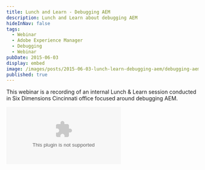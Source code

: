 ```yaml
---
title: Lunch and Learn - Debugging AEM
description: Lunch and Learn about debugging AEM
hideInNav: false
tags:
  - Webinar
  - Adobe Experience Manager
  - Debugging
  - Webinar
pubDate: 2015-06-03
display: embed
image: /images/posts/2015-06-03-lunch-learn-debugging-aem/debugging-aem.jpg
published: true
---
```



 This webinar is a recording of an internal Lunch & Learn session conducted in Six Dimensions Cincinnati office focused around debugging AEM.

<Embed media="https://www.youtube.com/embed/E5VCO2DBqdU" type="embed" />
